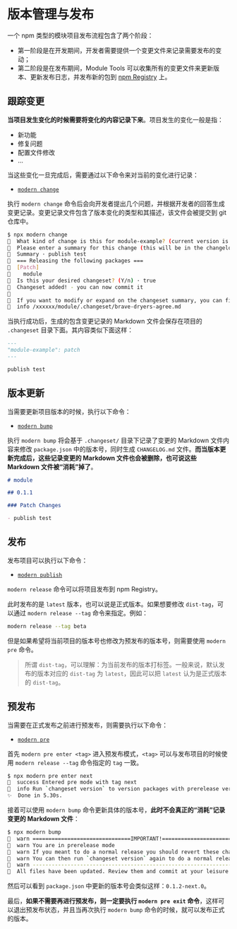 # 版本管理与发布

一个 npm 类型的模块项目发布流程包含了两个阶段：

- 第一阶段是在开发期间，开发者需要提供一个变更文件来记录需要发布的变动；
- 第二阶段是在发布期间，Module Tools 可以收集所有的变更文件来更新版本、更新发布日志，并发布新的包到 [npm Registry](https://www.npmjs.com/) 上。

## 跟踪变更

**当项目发生变化的时候需要将变化的内容记录下来**。项目发生的变化一般是指：

- 新功能
- 修复问题
- 配置文件修改
- ...

当这些变化一旦完成后，需要通过以下命令来对当前的变化进行记录：

- [`modern change`](/guide/basic/command-preview#modern-change)

执行 `modern change` 命令后会向开发者提出几个问题，并根据开发者的回答生成变更记录。变更记录文件包含了版本变化的类型和其描述，该文件会被提交到 git 仓库中。

```bash
$ npx modern change
🦋  What kind of change is this for module-example? (current version is 0.1.0) · patch
🦋  Please enter a summary for this change (this will be in the changelogs). Submit empty line to open external editor
🦋  Summary · publish test
🦋  === Releasing the following packages ===
🦋  [Patch]
🦋    module
🦋  Is this your desired changeset? (Y/n) · true
🦋  Changeset added! - you can now commit it
🦋
🦋  If you want to modify or expand on the changeset summary, you can find it here
🦋  info /xxxxxx/module/.changeset/brave-dryers-agree.md
```

当执行成功后，生成的包含变更记录的 Markdown 文件会保存在项目的 `.changeset` 目录下面。其内容类似下面这样：

```markdown .changeset/brave-dryers-agree.md
---
"module-example": patch
---

publish test
```

## 版本更新

当需要更新项目版本的时候，执行以下命令：

- [`modern bump`](/guide/basic/command-preview#modern-bump)

执行 `modern bump` 将会基于 `.changeset/` 目录下记录了变更的 Markdown 文件内容来修改 `package.json` 中的版本号，同时生成 `CHANGELOG.md` 文件。**而当版本更新完成后，这些记录变更的 Markdown 文件也会被删除，也可说这些 Markdown 文件被“消耗”掉了**。

```markdown CHANGELOG.md
# module

## 0.1.1

### Patch Changes

- publish test
```

## 发布

发布项目可以执行以下命令：

- [`modern publish`](/guide/basic/command-preview#modern-release)

`modern release` 命令可以将项目发布到 npm Registry。

此时发布的是 `latest` 版本，也可以说是正式版本。如果想要修改 `dist-tag`，可以通过 `modern release --tag` 命令来指定。例如：

```bash
modern release --tag beta
```

但是如果希望将当前项目的版本号也修改为预发布的版本号，则需要使用 `modern pre` 命令。

> 所谓 `dist-tag`，可以理解：为当前发布的版本打标签。一般来说，默认发布的版本对应的 `dist-tag` 为 `latest`，因此可以把 `latest` 认为是正式版本的 `dist-tag`。

## 预发布

当需要在正式发布之前进行预发布，则需要执行以下命令：

- [`modern pre`](/guide/basic/command-preview#modern-pre)

首先 `modern pre enter <tag>` 进入预发布模式，`<tag>` 可以与发布项目的时候使用 `modern release --tag` 命令指定的 `tag` 一致。

```bash
$ npx modern pre enter next
🦋  success Entered pre mode with tag next
🦋  info Run `changeset version` to version packages with prerelease versions
✨  Done in 5.30s.
```

接着可以使用 `modern bump` 命令更新具体的版本号，**此时不会真正的“消耗”记录变更的 Markdown 文件**：

```bash
$ npx modern bump
🦋  warn ===============================IMPORTANT!===============================
🦋  warn You are in prerelease mode
🦋  warn If you meant to do a normal release you should revert these changes and run `changeset pre exit`
🦋  warn You can then run `changeset version` again to do a normal release
🦋  warn ----------------------------------------------------------------------
🦋  All files have been updated. Review them and commit at your leisure
```

然后可以看到 `package.json` 中更新的版本号会类似这样：`0.1.2-next.0`。

最后，**如果不需要再进行预发布，则一定要执行 `modern pre exit` 命令**，这样可以退出预发布状态，并且当再次执行 `modern bump` 命令的时候，就可以发布正式的版本。
